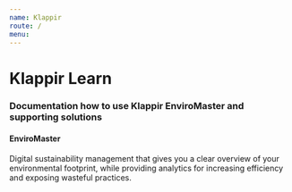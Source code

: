 ```yaml
---
name: Klappir
route: /
menu:
---
```


# Klappir Learn

### Documentation how to use Klappir EnviroMaster and supporting solutions

#### EnviroMaster

Digital sustainability management that gives you a clear overview of your environmental footprint, while providing analytics for increasing efficiency and exposing wasteful practices.

